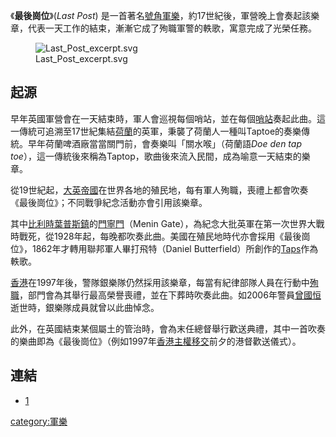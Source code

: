 《'''最後崗位'''》(''Last Post'') 是一首著名[[號角|號角]][[軍樂|軍樂]]，約17世紀後，軍營晚上會奏起該樂章，代表一天工作的結束，漸漸它成了殉職軍警的軼歌，寓意完成了光榮任務。

[[File:Last_Post_excerpt.svg|frame]]
==起源==
{{Listen
|filename=Last post.ogg
|title=最後崗位
|align=right
}}
早年英國軍營會在一天結束時，軍人會巡視每個哨站，並在每個[[哨站|哨站]]奏起此曲。這一傳統可追溯至17世紀集結[[荷蘭|荷蘭]]的英軍，秉襲了荷蘭人一種叫Taptoe的奏樂傳統。早年荷蘭啤酒廠當當關門前，會奏樂叫「關水喉」（荷蘭語''Doe den tap toe''），這一傳統後來稱為Taptop，歌曲後來流入民間，成為喻意一天結束的樂章。

從19世紀起，[[大英帝國|大英帝國]]在世界各地的殖民地，每有軍人殉職，喪禮上都會吹奏《最後崗位》；不同戰爭紀念活動亦會引用該樂章。

其中[[比利時|比利時]][[伊珀尔|葉普斯鎮]]的[[門寧門|門寧門]]（Menin Gate），為紀念大批英軍在第一次世界大戰時戰死，從1928年起，每晚都吹奏此曲。美國在殖民地時代亦會採用《最後崗位》，1862年才轉用聯邦軍人畢打飛特（Daniel Butterfield）所創作的[[Taps|Taps]]作為軼歌。

[[香港|香港]]在1997年後，警隊銀樂隊仍然採用該樂章，每當有紀律部隊人員在行動中[[殉職|殉職]]，部門會為其舉行最高榮譽喪禮，並在下葬時吹奏此曲。如2006年警員[[曾國恒|曾國恒]]逝世時，銀樂隊成員就曾以此曲悼念。

此外，在英國結束某個屬土的管治時，會為末任總督舉行歡送典禮，其中一首吹奏的樂曲即為《最後崗位》（例如1997年[[香港主權移交|香港主權移交]]前夕的港督歡送儀式）。

==連結==
{{commonscat|Last Post}}
*[https://web.archive.org/web/20120930083917/http://www.woodlands-junior.kent.sch.uk/customs/Remembrance/lastpost.mp3《最後崗位》MP3]

[[category:軍樂|category:軍樂]]